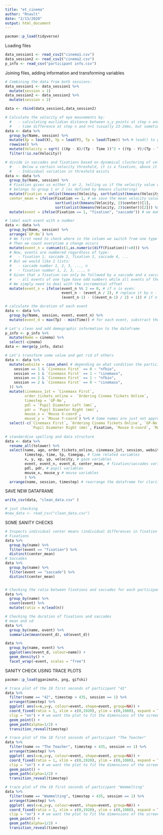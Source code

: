 ```yaml
---
title: "et_cinema"
author: "Rnault"
date: "2/13/2020"
output: html_document
---
```


```r
pacman::p_load(tidyverse)
```

Loading files
```r
data_session1 <- read_csv2("cinema1.csv")
data_session2 <- read_csv2("cinema2.csv")
p_info <- read_csv("participant info.csv")
```


Joining files, adding information and transforming variables
```r
# Combining the data from both sessions:
data_session1 <- data_session1 %>% 
  mutate(session = 1)
data_session2 <- data_session2 %>% 
  mutate(session = 2)

data <- rbind(data_session1,data_session2)

# Calculate the velocity of eye mouvements by:
  #   - calculating euclidian distance between x,y points at step n and n+1
  #   - time difference at step n and n+1 (usually 23-24ms, but sometimes the system hics up)
data <- data %>% 
  group_by(Name, session) %>% 
  mutate(Xp = lead(X), Yp = lead(Y), Tp = lead(Time)) %>% # lead() to get the value of next row for X, Y and Time
  rowwise() %>% 
  mutate(Velocity = sqrt( ((Xp - X)/(Tp - Time ))^2 + ((Yp - Y)/(Tp - Time))^2 )) %>% 
  filter(!is.na(Velocity))

# divide in saccades and fixations based on dynamical clustering of velocity using kmeans()
  #   - Below a certain velocity threshold, it is a fixation, above it is a saccade
  #   - Individual variation in threshold exists
data <- data %>% 
  group_by(Name, session) %>% 
  # Fixation gives us either 1 or 2, telling us if the velocity value on the current row
  # belongs to group 1 or 2 (as defined by kmeans clustering)
  mutate(Fixation = unlist(kmeans(Velocity, sort(unlist(kmeans(Velocity, 2)[2])))[1]), 
  center_mean = ifelse(Fixation == 1, # we save the mean velocity value of both event types
                       sort(unlist(kmeans(Velocity, 2)$center))[1], 
                       sort(unlist(kmeans(Velocity, 2)$center))[2])) %>% 
  mutate(event = ifelse(Fixation == 1, "fixation", "saccade")) # we make it more comprehensible

# label each event with a number
data <- data %>% 
  group_by(Name, session) %>% 
  arrange(`GP-No`) %>% 
  # We first need to check where in the column we switch from one type of event to anoother
  # Then we count everytime a change occurs
  mutate(event_n = cumsum(c(1,as.numeric(diff(Fixation))!=0))) %>%
  # Now, events are numbered regardless of type:
  #   - fixation 1, saccade 2, fixation 3, saccade 4, ...
  # But we would like 2 lists:
  #   - saccade number 1, 2, 3, ..., n
  #   - fixation number 1, 2, 3, ..., n
  # Given that a fixation can only be followed by a saccade and a saccade by a fixation, we end up with an easy distribution:
  #   - all events of one type have odd numbers while all events of the other type have even numbers.
  # We simply need to deal with the incremental offset 
  mutate(event_n = ifelse(event_n %% 2 == 0, # if n is even:
                          event_n - (event_n / 2), # replace it by n - (n/2)
                          (event_n-1) - ((event_n-1) / 2) + 1)) # if n is odd, refer to n-1

# calculate the duration of each event
data <- data %>% 
  group_by(Name, session, event, event_n) %>% 
  mutate(event_d = max(Tp) - min(Time)) # for each event, substract the minimum time (which will be time at the start of the event) to the maximum time of the next step (Tp) (which will be the time right after the last step of the event)

# Let's clean and add demographic information to the dataframe
p_info <- p_info %>% 
  mutate(Name = cinema) %>% 
  select(-cinema)
data <- merge(p_info, data)

# Let's transform some value and get rid of others
data <- data %>% 
  mutate(website = case_when( # depending on what condition the participant was in, let's determine which data goes with which website 
    session == 1 & `Cinemaxx First` == 0 ~ "nfbio",
    session == 1 & `Cinemaxx First` == 1 ~ "cinemaxx",
    session == 2 & `Cinemaxx First` == 1 ~ "nfbio",
    session == 2 & `Cinemaxx First` == 0 ~ "cinemaxx",
  )) %>% 
  mutate(cinemaxx_1st = `Cinemaxx First`,
         order_tickets_online =  `Ordering Cinema Tickets Online`,
         timestep = `GP-No`,
         pdl = `Pupil Diameter Left (mm)`,
         pdr = `Pupil Diameter Right (mm)`,
         mouse_x = `Mouse X-coord`,
         mouse_y = `Mouse Y-coord`) %>% # Some names are just not appropriate for data wrangling
  select(-c(`Cinemaxx First`, `Ordering Cinema Tickets Online`, `GP-No`, AoI, `X-offset`, `Y-offset`, `Pupil Diameter Left (mm)`,
            `Pupil Diameter Right (mm)`, Fixation, `Mouse X-coord`, `Mouse Y-coord`))   # getting rid of useless columns
 
# standardise spelling and data structure
data <- data %>%  
  rename_all(tolower) %>% 
  select(name, age, order_tickets_online, cinemaxx_1st, session, website, # demographics and metadata
         timestep, time, tp, timegap, # time related variables
         x, y, xp, yp, velocity, # gaze variables
         event, event_n, event_d, center_mean, # fixation/saccades variables
         pdl, pdr, # pupil variables
         mouse_x, mouse_y # mouse variables
         ) %>% 
  arrange(name, session, timestep) # rearrange the dataframe for clarity

```

SAVE NEW DATAFRAME
```r
write_csv(data, "clean_data.csv" )

# just checking
#new_data <- read_csv("clean_data.csv")
```


SOME SANITY CHECKS
```r
# Inspects individual center means (individual differences in fixation and saccade velocity) 
# Fixations
data %>% 
  group_by(name) %>% 
  filter(event == "fixation") %>% 
  distinct(center_mean)
# Saccades
data %>% 
  group_by(name) %>% 
  filter(event == "saccade") %>% 
  distinct(center_mean)


# Checking the ratio between fixations and saccades for each participant
data %>% 
  group_by(name) %>% 
  count(event) %>% 
  mutate(ratio = n/lead(n)) 

# Checking the duration of fixations and saccades
# mean and sd
data %>% 
  group_by(name, event) %>% 
  summarize(mean(event_d), sd(event_d))

data %>% 
  group_by(name, event) %>% 
  ggplot(aes(event_d, colour=name)) +
  geom_density() +
  facet_wrap(~event, scales = "free")
```
SANITY CHECK USING TRACE PLOTS
```r
pacman::p_load(gganimate, png, gifski)

# trace plot of the 10 first seconds of participant "42"
data %>% 
  filter(name == "42", timestep < 435, session == 1) %>% 
  arrange(timestep) %>% 
  ggplot( aes(x=x,y=y, colour=event, shape=event, group=NA)) +
  coord_fixed(ratio = 1, xlim = c(0,1920), ylim = c(0,1080), expand = TRUE,
  clip = "on") + # we want the plot to fit the dimensions of the screen used
  geom_point() +
  geom_path(alpha=1/2) +
  transition_reveal(timestep)

# trace plot of the 10 first seconds of participant "The Teacher"
data %>% 
  filter(name == "The Teacher", timestep < 435, session == 1) %>% 
  arrange(timestep) %>% 
  ggplot( aes(x=x,y=y, colour=event, shape=event, group=NA)) +
  coord_fixed(ratio = 1, xlim = c(0,1920), ylim = c(0,1080), expand = TRUE,
  clip = "on") + # we want the plot to fit the dimensions of the screen used
  geom_point() +
  geom_path(alpha=1/2) +
  transition_reveal(timestep)

# trace plot of the 10 first seconds of participant "Wammelting"
data %>% 
  filter(name == "Wammelting", timestep < 435, session == 1) %>% 
  arrange(timestep) %>% 
  ggplot( aes(x=x,y=y, colour=event, shape=event, group=NA)) +
  coord_fixed(ratio = 1, xlim = c(0,1920), ylim = c(0,1080), expand = TRUE,
  clip = "on") + # we want the plot to fit the dimensions of the screen used
  geom_point() +
  geom_path(alpha=1/2) +
  transition_reveal(timestep)

```
